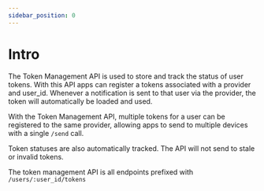 ```yaml
---
sidebar_position: 0
---
```


# Intro

The Token Management API is used to store and track the status of user tokens. With this API
apps can register a tokens associated with a provider and user_id. Whenever a notification
is sent to that user via the provider, the token will automatically be loaded and used.

With the Token Management API, multiple tokens for a user can be registered to the same provider,
allowing apps to send to multiple devices with a single `/send` call.

Token statuses are also automatically tracked. The API will not send to stale or invalid tokens.

The token management API is all endpoints prefixed with `/users/:user_id/tokens`
